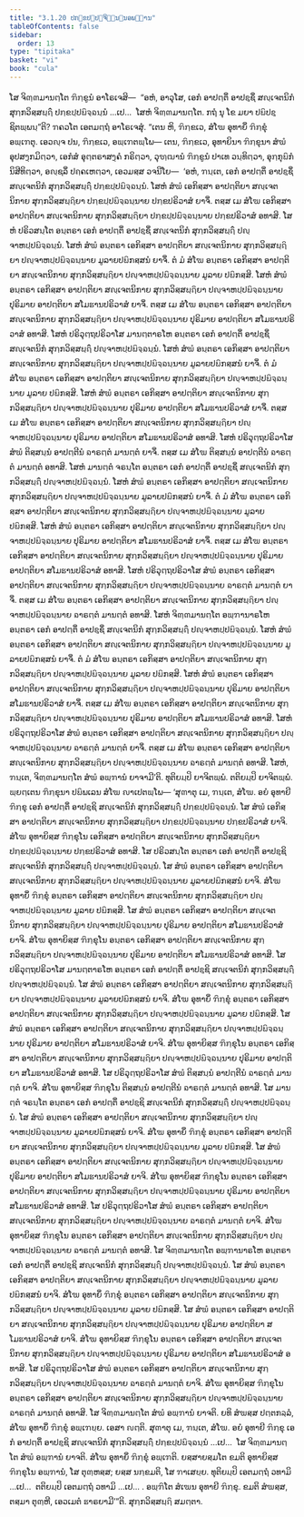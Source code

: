 ```yaml
---
title: "3.1.20 ປກ຺ຂປ຺ປຏິຈ຺ຉນ຺ນອພ຺ຠານ"
tableOfContents: false
sidebar:
  order: 13
type: "tipitaka"
basket: "vi"
book: "cula"
---
```



<DynamicBreadcrumb />

<Division number="132" book="cula">

<Paragraph number="607" book="cula">
ໂສ ຈິຓ຺ຓມານຕ຺ໂຕ ຠິກ຺ຂູນໍ ອາໂຣເຈສິ—  “ອຫໍ, ອາວຸໂສ, ເອກໍ ອາປຕ຺ຕິໍ ອາປຊ຺ຊິໍ ສຎ຺ເຈຕນິກໍ ສຸກ຺ກວິສ຺ສຏ຺ຐິໍ ປກ຺ຂປ຺ປຏິຈ຺ຉນ຺ນໍ …ເປ…  ໂສຫໍ ຈິຓ຺ຓມານຕ຺ໂຕ. ກຖໍ ນຸ ໂຂ ມຍາ ປຏິປຊ຺ຊິຕພ຺ພນ຺”ຕິ? ຠຄວໂຕ ເອຕມຕ຺ຖໍ ອາໂຣເຈສຸໍ. “ເຕນ ຫິ, ຠິກ຺ຂເວ, ສໍໂຆ ອຸທາຍິໍ ຠິກ຺ຂຸໍ ອພ຺ເຠຕຸ. ເອວຎ຺ຈ ປນ, ຠິກ຺ຂເວ, ອພ຺ເຠຕພ຺ໂພ—
</Paragraph>

<Paragraph number="608" book="cula">
ເຕນ, ຠິກ຺ຂເວ, ອຸທາຍິນາ ຠິກ຺ຂຸນາ ສໍຆໍ ອຸປສງ຺ກມິຕ຺ວາ, ເອກໍສໍ ອຸຕ຺ຕຣາສງ຺ຄໍ ກຣິຕ຺ວາ, ວຸຑ຺ຒານໍ ຠິກ຺ຂູນໍ ປາເທ ວນ຺ທິຕ຺ວາ, ອຸກ຺ກຸຏິກໍ ນິສີທິຕ຺ວາ, ອຎ຺ຊລິໍ ປຄ຺ຄເຫຕ຺ວາ, ເອວມສ຺ສ ວຈນີໂຍ—  ‘ອຫໍ, ຠນ຺ເຕ, ເອກໍ ອາປຕ຺ຕິໍ ອາປຊ຺ຊິໍ ສຎ຺ເຈຕນິກໍ ສຸກ຺ກວິສ຺ສຏ຺ຐິໍ ປກ຺ຂປ຺ປຏິຈ຺ຉນ຺ນໍ. ໂສຫໍ ສໍຆໍ ເອກິສ຺ສາ ອາປຕ຺ຕິຍາ ສຎ຺ເຈຕນິກາຍ ສຸກ຺ກວິສ຺ສຏ຺ຐິຍາ ປກ຺ຂປ຺ປຏິຈ຺ຉນ຺ນາຍ ປກ຺ຂປຣິວາສໍ ຍາຈິໍ. ຕສ຺ສ ເມ ສໍໂຆ ເອກິສ຺ສາ ອາປຕ຺ຕິຍາ ສຎ຺ເຈຕນິກາຍ ສຸກ຺ກວິສ຺ສຏ຺ຐິຍາ ປກ຺ຂປ຺ປຏິຈ຺ຉນ຺ນາຍ ປກ຺ຂປຣິວາສໍ ອທາສິ. ໂສຫໍ ປຣິວສນ຺ໂຕ ອນ຺ຕຣາ ເອກໍ ອາປຕ຺ຕິໍ ອາປຊ຺ຊິໍ ສຎ຺ເຈຕນິກໍ ສຸກ຺ກວິສ຺ສຏ຺ຐິໍ ປຎ຺ຈາຫປ຺ປຏິຈ຺ຉນ຺ນໍ. ໂສຫໍ ສໍຆໍ ອນ຺ຕຣາ ເອກິສ຺ສາ ອາປຕ຺ຕິຍາ ສຎ຺ເຈຕນິກາຍ ສຸກ຺ກວິສ຺ສຏ຺ຐິຍາ ປຎ຺ຈາຫປ຺ປຏິຈ຺ຉນ຺ນາຍ ມູລາຍປຏິກສ຺ສນໍ ຍາຈິໍ. ຕໍ ມໍ ສໍໂຆ ອນ຺ຕຣາ ເອກິສ຺ສາ ອາປຕ຺ຕິຍາ ສຎ຺ເຈຕນິກາຍ ສຸກ຺ກວິສ຺ສຏ຺ຐິຍາ ປຎ຺ຈາຫປ຺ປຏິຈ຺ຉນ຺ນາຍ ມູລາຍ ປຏິກສ຺ສິ. ໂສຫໍ ສໍຆໍ ອນ຺ຕຣາ ເອກິສ຺ສາ ອາປຕ຺ຕິຍາ ສຎ຺ເຈຕນິກາຍ ສຸກ຺ກວິສ຺ສຏ຺ຐິຍາ ປຎ຺ຈາຫປ຺ປຏິຈ຺ຉນ຺ນາຍ ປຸຣິມາຍ ອາປຕ຺ຕິຍາ ສໂມຘານປຣິວາສໍ ຍາຈິໍ. ຕສ຺ສ ເມ ສໍໂຆ ອນ຺ຕຣາ ເອກິສ຺ສາ ອາປຕ຺ຕິຍາ ສຎ຺ເຈຕນິກາຍ ສຸກ຺ກວິສ຺ສຏ຺ຐິຍາ ປຎ຺ຈາຫປ຺ປຏິຈ຺ຉນ຺ນາຍ ປຸຣິມາຍ ອາປຕ຺ຕິຍາ ສໂມຘານປຣິວາສໍ ອທາສິ. ໂສຫໍ ປຣິວຸຕ຺ຖປຣິວາໂສ ມານຕ຺ຕາຣໂຫ ອນ຺ຕຣາ ເອກໍ ອາປຕ຺ຕິໍ ອາປຊ຺ຊິໍ ສຎ຺ເຈຕນິກໍ ສຸກ຺ກວິສ຺ສຏ຺ຐິໍ ປຎ຺ຈາຫປ຺ປຏິຈ຺ຉນ຺ນໍ. ໂສຫໍ ສໍຆໍ ອນ຺ຕຣາ ເອກິສ຺ສາ ອາປຕ຺ຕິຍາ ສຎ຺ເຈຕນິກາຍ ສຸກ຺ກວິສ຺ສຏ຺ຐິຍາ ປຎ຺ຈາຫປ຺ປຏິຈ຺ຉນ຺ນາຍ ມູລາຍປຏິກສ຺ສນໍ ຍາຈິໍ. ຕໍ ມໍ ສໍໂຆ ອນ຺ຕຣາ ເອກິສ຺ສາ ອາປຕ຺ຕິຍາ ສຎ຺ເຈຕນິກາຍ ສຸກ຺ກວິສ຺ສຏ຺ຐິຍາ ປຎ຺ຈາຫປ຺ປຏິຈ຺ຉນ຺ນາຍ ມູລາຍ ປຏິກສ຺ສິ. ໂສຫໍ ສໍຆໍ ອນ຺ຕຣາ ເອກິສ຺ສາ ອາປຕ຺ຕິຍາ ສຎ຺ເຈຕນິກາຍ ສຸກ຺ກວິສ຺ສຏ຺ຐິຍາ ປຎ຺ຈາຫປ຺ປຏິຈ຺ຉນ຺ນາຍ ປຸຣິມາຍ ອາປຕ຺ຕິຍາ ສໂມຘານປຣິວາສໍ ຍາຈິໍ. ຕສ຺ສ ເມ ສໍໂຆ ອນ຺ຕຣາ ເອກິສ຺ສາ ອາປຕ຺ຕິຍາ ສຎ຺ເຈຕນິກາຍ ສຸກ຺ກວິສ຺ສຏ຺ຐິຍາ ປຎ຺ຈາຫປ຺ປຏິຈ຺ຉນ຺ນາຍ ປຸຣິມາຍ ອາປຕ຺ຕິຍາ ສໂມຘານປຣິວາສໍ ອທາສິ. ໂສຫໍ ປຣິວຸຕ຺ຖປຣິວາໂສ ສໍຆໍ ຕິສ຺ສນ຺ນໍ ອາປຕ຺ຕີນໍ ຉາຣຕ຺ຕໍ ມານຕ຺ຕໍ ຍາຈິໍ. ຕສ຺ສ ເມ ສໍໂຆ ຕິສ຺ສນ຺ນໍ ອາປຕ຺ຕີນໍ ຉາຣຕ຺ຕໍ ມານຕ຺ຕໍ ອທາສິ. ໂສຫໍ ມານຕ຺ຕໍ ຈຣນ຺ໂຕ ອນ຺ຕຣາ ເອກໍ ອາປຕ຺ຕິໍ ອາປຊ຺ຊິໍ ສຎ຺ເຈຕນິກໍ ສຸກ຺ກວິສ຺ສຏ຺ຐິໍ ປຎ຺ຈາຫປ຺ປຏິຈ຺ຉນ຺ນໍ. ໂສຫໍ ສໍຆໍ ອນ຺ຕຣາ ເອກິສ຺ສາ ອາປຕ຺ຕິຍາ ສຎ຺ເຈຕນິກາຍ ສຸກ຺ກວິສ຺ສຏ຺ຐິຍາ ປຎ຺ຈາຫປ຺ປຏິຈ຺ຉນ຺ນາຍ ມູລາຍປຏິກສ຺ສນໍ ຍາຈິໍ. ຕໍ ມໍ ສໍໂຆ ອນ຺ຕຣາ ເອກິສ຺ສາ ອາປຕ຺ຕິຍາ ສຎ຺ເຈຕນິກາຍ ສຸກ຺ກວິສ຺ສຏ຺ຐິຍາ ປຎ຺ຈາຫປ຺ປຏິຈ຺ຉນ຺ນາຍ ມູລາຍ ປຏິກສ຺ສິ. ໂສຫໍ ສໍຆໍ ອນ຺ຕຣາ ເອກິສ຺ສາ ອາປຕ຺ຕິຍາ ສຎ຺ເຈຕນິກາຍ ສຸກ຺ກວິສ຺ສຏ຺ຐິຍາ ປຎ຺ຈາຫປ຺ປຏິຈ຺ຉນ຺ນາຍ ປຸຣິມາຍ ອາປຕ຺ຕິຍາ ສໂມຘານປຣິວາສໍ ຍາຈິໍ. ຕສ຺ສ ເມ ສໍໂຆ ອນ຺ຕຣາ ເອກິສ຺ສາ ອາປຕ຺ຕິຍາ ສຎ຺ເຈຕນິກາຍ ສຸກ຺ກວິສ຺ສຏ຺ຐິຍາ ປຎ຺ຈາຫປ຺ປຏິຈ຺ຉນ຺ນາຍ ປຸຣິມາຍ ອາປຕ຺ຕິຍາ ສໂມຘານປຣິວາສໍ ອທາສິ. ໂສຫໍ ປຣິວຸຕ຺ຖປຣິວາໂສ ສໍຆໍ ອນ຺ຕຣາ ເອກິສ຺ສາ ອາປຕ຺ຕິຍາ ສຎ຺ເຈຕນິກາຍ ສຸກ຺ກວິສ຺ສຏ຺ຐິຍາ ປຎ຺ຈາຫປ຺ປຏິຈ຺ຉນ຺ນາຍ ຉາຣຕ຺ຕໍ ມານຕ຺ຕໍ ຍາຈິໍ. ຕສ຺ສ ເມ ສໍໂຆ ອນ຺ຕຣາ ເອກິສ຺ສາ ອາປຕ຺ຕິຍາ ສຎ຺ເຈຕນິກາຍ ສຸກ຺ກວິສ຺ສຏ຺ຐິຍາ ປຎ຺ຈາຫປ຺ປຏິຈ຺ຉນ຺ນາຍ ຉາຣຕ຺ຕໍ ມານຕ຺ຕໍ ອທາສິ. ໂສຫໍ ຈິຓ຺ຓມານຕ຺ໂຕ ອພ຺ຠານາຣໂຫ ອນ຺ຕຣາ ເອກໍ ອາປຕ຺ຕິໍ ອາປຊ຺ຊິໍ ສຎ຺ເຈຕນິກໍ ສຸກ຺ກວິສ຺ສຏ຺ຐິໍ ປຎ຺ຈາຫປ຺ປຏິຈ຺ຉນ຺ນໍ. ໂສຫໍ ສໍຆໍ ອນ຺ຕຣາ ເອກິສ຺ສາ ອາປຕ຺ຕິຍາ ສຎ຺ເຈຕນິກາຍ ສຸກ຺ກວິສ຺ສຏ຺ຐິຍາ ປຎ຺ຈາຫປ຺ປຏິຈ຺ຉນ຺ນາຍ ມູລາຍປຏິກສ຺ສນໍ ຍາຈິໍ. ຕໍ ມໍ ສໍໂຆ ອນ຺ຕຣາ ເອກິສ຺ສາ ອາປຕ຺ຕິຍາ ສຎ຺ເຈຕນິກາຍ ສຸກ຺ກວິສ຺ສຏ຺ຐິຍາ ປຎ຺ຈາຫປ຺ປຏິຈ຺ຉນ຺ນາຍ ມູລາຍ ປຏິກສ຺ສິ. ໂສຫໍ ສໍຆໍ ອນ຺ຕຣາ ເອກິສ຺ສາ ອາປຕ຺ຕິຍາ ສຎ຺ເຈຕນິກາຍ ສຸກ຺ກວິສ຺ສຏ຺ຐິຍາ ປຎ຺ຈາຫປ຺ປຏິຈ຺ຉນ຺ນາຍ ປຸຣິມາຍ ອາປຕ຺ຕິຍາ ສໂມຘານປຣິວາສໍ ຍາຈິໍ. ຕສ຺ສ ເມ ສໍໂຆ ອນ຺ຕຣາ ເອກິສ຺ສາ ອາປຕ຺ຕິຍາ ສຎ຺ເຈຕນິກາຍ ສຸກ຺ກວິສ຺ສຏ຺ຐິຍາ ປຎ຺ຈາຫປ຺ປຏິຈ຺ຉນ຺ນາຍ ປຸຣິມາຍ ອາປຕ຺ຕິຍາ ສໂມຘານປຣິວາສໍ ອທາສິ. ໂສຫໍ ປຣິວຸຕ຺ຖປຣິວາໂສ ສໍຆໍ ອນ຺ຕຣາ ເອກິສ຺ສາ ອາປຕ຺ຕິຍາ ສຎ຺ເຈຕນິກາຍ ສຸກ຺ກວິສ຺ສຏ຺ຐິຍາ ປຎ຺ຈາຫປ຺ປຏິຈ຺ຉນ຺ນາຍ ຉາຣຕ຺ຕໍ ມານຕ຺ຕໍ ຍາຈິໍ. ຕສ຺ສ ເມ ສໍໂຆ ອນ຺ຕຣາ ເອກິສ຺ສາ ອາປຕ຺ຕິຍາ ສຎ຺ເຈຕນິກາຍ ສຸກ຺ກວິສ຺ສຏ຺ຐິຍາ ປຎ຺ຈາຫປ຺ປຏິຈ຺ຉນ຺ນາຍ ຉາຣຕ຺ຕໍ ມານຕ຺ຕໍ ອທາສິ. ໂສຫໍ, ຠນ຺ເຕ, ຈິຓ຺ຓມານຕ຺ໂຕ ສໍຆໍ ອພ຺ຠານໍ ຍາຈາມີ’ຕິ.
</Paragraph>

<Paragraph number="609" book="cula">
ທຸຕິຍມ຺ປິ ຍາຈິຕພ຺ພໍ. ຕຕິຍມ຺ປິ ຍາຈິຕພ຺ພໍ. ພ຺ຍຕ຺ເຕນ ຠິກ຺ຂຸນາ ປຏິພເລນ ສໍໂຆ ຎາເປຕພ຺ໂພ—
</Paragraph>

</Division>
<Division number="133" book="cula">

<Paragraph number="610" book="cula">
‘ສຸຓາຕຸ ເມ, ຠນ຺ເຕ, ສໍໂຆ. ອຍໍ ອຸທາຍີ ຠິກ຺ຂຸ ເອກໍ ອາປຕ຺ຕິໍ ອາປຊ຺ຊິ ສຎ຺ເຈຕນິກໍ ສຸກ຺ກວິສ຺ສຏ຺ຐິໍ ປກ຺ຂປ຺ປຏິຈ຺ຉນ຺ນໍ. ໂສ ສໍຆໍ ເອກິສ຺ສາ ອາປຕ຺ຕິຍາ ສຎ຺ເຈຕນິກາຍ ສຸກ຺ກວິສ຺ສຏ຺ຐິຍາ ປກ຺ຂປ຺ປຏິຈ຺ຉນ຺ນາຍ ປກ຺ຂປຣິວາສໍ ຍາຈິ. ສໍໂຆ ອຸທາຍິສ຺ສ ຠິກ຺ຂຸໂນ ເອກິສ຺ສາ ອາປຕ຺ຕິຍາ ສຎ຺ເຈຕນິກາຍ ສຸກ຺ກວິສ຺ສຏ຺ຐິຍາ ປກ຺ຂປ຺ປຏິຈ຺ຉນ຺ນາຍ ປກ຺ຂປຣິວາສໍ ອທາສິ. ໂສ ປຣິວສນ຺ໂຕ ອນ຺ຕຣາ ເອກໍ ອາປຕ຺ຕິໍ ອາປຊ຺ຊິ ສຎ຺ເຈຕນິກໍ ສຸກ຺ກວິສ຺ສຏ຺ຐິໍ ປຎ຺ຈາຫປ຺ປຏິຈ຺ຉນ຺ນໍ. ໂສ ສໍຆໍ ອນ຺ຕຣາ ເອກິສ຺ສາ ອາປຕ຺ຕິຍາ ສຎ຺ເຈຕນິກາຍ ສຸກ຺ກວິສ຺ສຏ຺ຐິຍາ ປຎ຺ຈາຫປ຺ປຏິຈ຺ຉນ຺ນາຍ ມູລາຍປຏິກສ຺ສນໍ ຍາຈິ. ສໍໂຆ ອຸທາຍິໍ ຠິກ຺ຂຸໍ ອນ຺ຕຣາ ເອກິສ຺ສາ ອາປຕ຺ຕິຍາ ສຎ຺ເຈຕນິກາຍ ສຸກ຺ກວິສ຺ສຏ຺ຐິຍາ ປຎ຺ຈາຫປ຺ປຏິຈ຺ຉນ຺ນາຍ ມູລາຍ ປຏິກສ຺ສິ. ໂສ ສໍຆໍ ອນ຺ຕຣາ ເອກິສ຺ສາ ອາປຕ຺ຕິຍາ ສຎ຺ເຈຕນິກາຍ ສຸກ຺ກວິສ຺ສຏ຺ຐິຍາ ປຎ຺ຈາຫປ຺ປຏິຈ຺ຉນ຺ນາຍ ປຸຣິມາຍ ອາປຕ຺ຕິຍາ ສໂມຘານປຣິວາສໍ ຍາຈິ. ສໍໂຆ ອຸທາຍິສ຺ສ ຠິກ຺ຂຸໂນ ອນ຺ຕຣາ ເອກິສ຺ສາ ອາປຕ຺ຕິຍາ ສຎ຺ເຈຕນິກາຍ ສຸກ຺ກວິສ຺ສຏ຺ຐິຍາ ປຎ຺ຈາຫປ຺ປຏິຈ຺ຉນ຺ນາຍ ປຸຣິມາຍ ອາປຕ຺ຕິຍາ ສໂມຘານປຣິວາສໍ ອທາສິ. ໂສ ປຣິວຸຕ຺ຖປຣິວາໂສ ມານຕ຺ຕາຣໂຫ ອນ຺ຕຣາ ເອກໍ ອາປຕ຺ຕິໍ ອາປຊ຺ຊິ ສຎ຺ເຈຕນິກໍ ສຸກ຺ກວິສ຺ສຏ຺ຐິໍ ປຎ຺ຈາຫປ຺ປຏິຈ຺ຉນ຺ນໍ. ໂສ ສໍຆໍ ອນ຺ຕຣາ ເອກິສ຺ສາ ອາປຕ຺ຕິຍາ ສຎ຺ເຈຕນິກາຍ ສຸກ຺ກວິສ຺ສຏ຺ຐິຍາ ປຎ຺ຈາຫປ຺ປຏິຈ຺ຉນ຺ນາຍ ມູລາຍປຏິກສ຺ສນໍ ຍາຈິ. ສໍໂຆ ອຸທາຍິໍ ຠິກ຺ຂຸໍ ອນ຺ຕຣາ ເອກິສ຺ສາ ອາປຕ຺ຕິຍາ ສຎ຺ເຈຕນິກາຍ ສຸກ຺ກວິສ຺ສຏ຺ຐິຍາ ປຎ຺ຈາຫປ຺ປຏິຈ຺ຉນ຺ນາຍ ມູລາຍ ປຏິກສ຺ສິ. ໂສ ສໍຆໍ ອນ຺ຕຣາ ເອກິສ຺ສາ ອາປຕ຺ຕິຍາ ສຎ຺ເຈຕນິກາຍ ສຸກ຺ກວິສ຺ສຏ຺ຐິຍາ ປຎ຺ຈາຫປ຺ປຏິຈ຺ຉນ຺ນາຍ ປຸຣິມາຍ ອາປຕ຺ຕິຍາ ສໂມຘານປຣິວາສໍ ຍາຈິ. ສໍໂຆ ອຸທາຍິສ຺ສ ຠິກ຺ຂຸໂນ ອນ຺ຕຣາ ເອກິສ຺ສາ ອາປຕ຺ຕິຍາ ສຎ຺ເຈຕນິກາຍ ສຸກ຺ກວິສ຺ສຏ຺ຐິຍາ ປຎ຺ຈາຫປ຺ປຏິຈ຺ຉນ຺ນາຍ ປຸຣິມາຍ ອາປຕ຺ຕິຍາ ສໂມຘານປຣິວາສໍ ອທາສິ. ໂສ ປຣິວຸຕ຺ຖປຣິວາໂສ ສໍຆໍ ຕິສ຺ສນ຺ນໍ ອາປຕ຺ຕີນໍ ຉາຣຕ຺ຕໍ ມານຕ຺ຕໍ ຍາຈິ. ສໍໂຆ ອຸທາຍິສ຺ສ ຠິກ຺ຂຸໂນ ຕິສ຺ສນ຺ນໍ ອາປຕ຺ຕີນໍ ຉາຣຕ຺ຕໍ ມານຕ຺ຕໍ ອທາສິ. ໂສ ມານຕ຺ຕໍ ຈຣນ຺ໂຕ ອນ຺ຕຣາ ເອກໍ ອາປຕ຺ຕິໍ ອາປຊ຺ຊິ ສຎ຺ເຈຕນິກໍ ສຸກ຺ກວິສ຺ສຏ຺ຐິໍ ປຎ຺ຈາຫປ຺ປຏິຈ຺ຉນ຺ນໍ. ໂສ ສໍຆໍ ອນ຺ຕຣາ ເອກິສ຺ສາ ອາປຕ຺ຕິຍາ ສຎ຺ເຈຕນິກາຍ ສຸກ຺ກວິສ຺ສຏ຺ຐິຍາ ປຎ຺ຈາຫປ຺ປຏິຈ຺ຉນ຺ນາຍ ມູລາຍປຏິກສ຺ສນໍ ຍາຈິ. ສໍໂຆ ອຸທາຍິໍ ຠິກ຺ຂຸໍ ອນ຺ຕຣາ ເອກິສ຺ສາ ອາປຕ຺ຕິຍາ ສຎ຺ເຈຕນິກາຍ ສຸກ຺ກວິສ຺ສຏ຺ຐິຍາ ປຎ຺ຈາຫປ຺ປຏິຈ຺ຉນ຺ນາຍ ມູລາຍ ປຏິກສ຺ສິ. ໂສ ສໍຆໍ ອນ຺ຕຣາ ເອກິສ຺ສາ ອາປຕ຺ຕິຍາ ສຎ຺ເຈຕນິກາຍ ສຸກ຺ກວິສ຺ສຏ຺ຐິຍາ ປຎ຺ຈາຫປ຺ປຏິຈ຺ຉນ຺ນາຍ ປຸຣິມາຍ ອາປຕ຺ຕິຍາ ສໂມຘານປຣິວາສໍ ຍາຈິ. ສໍໂຆ ອຸທາຍິສ຺ສ ຠິກ຺ຂຸໂນ ອນ຺ຕຣາ ເອກິສ຺ສາ ອາປຕ຺ຕິຍາ ສຎ຺ເຈຕນິກາຍ ສຸກ຺ກວິສ຺ສຏ຺ຐິຍາ ປຎ຺ຈາຫປ຺ປຏິຈ຺ຉນ຺ນາຍ ປຸຣິມາຍ ອາປຕ຺ຕິຍາ ສໂມຘານປຣິວາສໍ ອທາສິ. ໂສ ປຣິວຸຕ຺ຖປຣິວາໂສ ສໍຆໍ ອນ຺ຕຣາ ເອກິສ຺ສາ ອາປຕ຺ຕິຍາ ສຎ຺ເຈຕນິກາຍ ສຸກ຺ກວິສ຺ສຏ຺ຐິຍາ ປຎ຺ຈາຫປ຺ປຏິຈ຺ຉນ຺ນາຍ ຉາຣຕ຺ຕໍ ມານຕ຺ຕໍ ຍາຈິ. ສໍໂຆ ອຸທາຍິສ຺ສ ຠິກ຺ຂຸໂນ ອນ຺ຕຣາ ເອກິສ຺ສາ ອາປຕ຺ຕິຍາ ສຎ຺ເຈຕນິກາຍ ສຸກ຺ກວິສ຺ສຏ຺ຐິຍາ ປຎ຺ຈາຫປ຺ປຏິຈ຺ຉນ຺ນາຍ ຉາຣຕ຺ຕໍ ມານຕ຺ຕໍ ອທາສິ. ໂສ ຈິຓ຺ຓມານຕ຺ໂຕ ອພ຺ຠານາຣໂຫ ອນ຺ຕຣາ ເອກໍ ອາປຕ຺ຕິໍ ອາປຊ຺ຊິ ສຎ຺ເຈຕນິກໍ ສຸກ຺ກວິສ຺ສຏ຺ຐິໍ ປຎ຺ຈາຫປ຺ປຏິຈ຺ຉນ຺ນໍ. ໂສ ສໍຆໍ ອນ຺ຕຣາ ເອກິສ຺ສາ ອາປຕ຺ຕິຍາ ສຎ຺ເຈຕນິກາຍ ສຸກ຺ກວິສ຺ສຏ຺ຐິຍາ ປຎ຺ຈາຫປ຺ປຏິຈ຺ຉນ຺ນາຍ ມູລາຍປຏິກສ຺ສນໍ ຍາຈິ. ສໍໂຆ ອຸທາຍິໍ ຠິກ຺ຂຸໍ ອນ຺ຕຣາ ເອກິສ຺ສາ ອາປຕ຺ຕິຍາ ສຎ຺ເຈຕນິກາຍ ສຸກ຺ກວິສ຺ສຏ຺ຐິຍາ ປຎ຺ຈາຫປ຺ປຏິຈ຺ຉນ຺ນາຍ ມູລາຍ ປຏິກສ຺ສິ. ໂສ ສໍຆໍ ອນ຺ຕຣາ ເອກິສ຺ສາ ອາປຕ຺ຕິຍາ ສຎ຺ເຈຕນິກາຍ ສຸກ຺ກວິສ຺ສຏ຺ຐິຍາ ປຎ຺ຈາຫປ຺ປຏິຈ຺ຉນ຺ນາຍ ປຸຣິມາຍ ອາປຕ຺ຕິຍາ ສໂມຘານປຣິວາສໍ ຍາຈິ. ສໍໂຆ ອຸທາຍິສ຺ສ ຠິກ຺ຂຸໂນ ອນ຺ຕຣາ ເອກິສ຺ສາ ອາປຕ຺ຕິຍາ ສຎ຺ເຈຕນິກາຍ ສຸກ຺ກວິສ຺ສຏ຺ຐິຍາ ປຎ຺ຈາຫປ຺ປຏິຈ຺ຉນ຺ນາຍ ປຸຣິມາຍ ອາປຕ຺ຕິຍາ ສໂມຘານປຣິວາສໍ ອທາສິ. ໂສ ປຣິວຸຕ຺ຖປຣິວາໂສ ສໍຆໍ ອນ຺ຕຣາ ເອກິສ຺ສາ ອາປຕ຺ຕິຍາ ສຎ຺ເຈຕນິກາຍ ສຸກ຺ກວິສ຺ສຏ຺ຐິຍາ ປຎ຺ຈາຫປ຺ປຏິຈ຺ຉນ຺ນາຍ ຉາຣຕ຺ຕໍ ມານຕ຺ຕໍ ຍາຈິ. ສໍໂຆ ອຸທາຍິສ຺ສ ຠິກ຺ຂຸໂນ ອນ຺ຕຣາ ເອກິສ຺ສາ ອາປຕ຺ຕິຍາ ສຎ຺ເຈຕນິກາຍ ສຸກ຺ກວິສ຺ສຏ຺ຐິຍາ ປຎ຺ຈາຫປ຺ປຏິຈ຺ຉນ຺ນາຍ ຉາຣຕ຺ຕໍ ມານຕ຺ຕໍ ອທາສິ. ໂສ ຈິຓ຺ຓມານຕ຺ໂຕ ສໍຆໍ ອພ຺ຠານໍ ຍາຈຕິ. ຍທິ ສໍຆສ຺ສ ປຕ຺ຕກລ຺ລໍ, ສໍໂຆ ອຸທາຍິໍ ຠິກ຺ຂຸໍ ອພ຺ເຠຍ຺ຍ. ເອສາ ຎຕ຺ຕິ.
</Paragraph>

<Paragraph number="611" book="cula">
ສຸຓາຕຸ ເມ, ຠນ຺ເຕ, ສໍໂຆ. ອຍໍ ອຸທາຍີ ຠິກ຺ຂຸ ເອກໍ ອາປຕ຺ຕິໍ ອາປຊ຺ຊິ ສຎ຺ເຈຕນິກໍ ສຸກ຺ກວິສ຺ສຏ຺ຐິໍ ປກ຺ຂປ຺ປຏິຈ຺ຉນ຺ນໍ …ເປ…  ໂສ ຈິຓ຺ຓມານຕ຺ໂຕ ສໍຆໍ ອພ຺ຠານໍ ຍາຈຕິ. ສໍໂຆ ອຸທາຍິໍ ຠິກ຺ຂຸໍ ອພ຺ເຠຕິ. ຍສ຺ສາຍສ຺ມໂຕ ຂມຕິ ອຸທາຍິສ຺ສ ຠິກ຺ຂຸໂນ ອພ຺ຠານໍ, ໂສ ຕຸຓ຺ຫສ຺ສ; ຍສ຺ສ ນກ຺ຂມຕິ, ໂສ ຠາເສຍ຺ຍ.
</Paragraph>

<Paragraph number="612" book="cula">
ທຸຕິຍມ຺ປິ ເອຕມຕ຺ຖໍ ວທາມິ …ເປ…  ຕຕິຍມ຺ປິ ເອຕມຕ຺ຖໍ ວທາມິ …ເປ… .
</Paragraph>

<Paragraph number="613" book="cula">
ອພ຺ຠິໂຕ ສໍເຆນ ອຸທາຍີ ຠິກ຺ຂຸ. ຂມຕິ ສໍຆສ຺ສ, ຕສ຺ມາ ຕຸຓ຺ຫີ, ເອວເມຕໍ ຘາຣຍາມີ’”ຕິ.

</Paragraph>
</Division>

<Paragraph number="614" type="center" book="cula">
ສຸກ຺ກວິສ຺ສຏ຺ຐິ ສມຕ຺ຕາ.
</Paragraph>